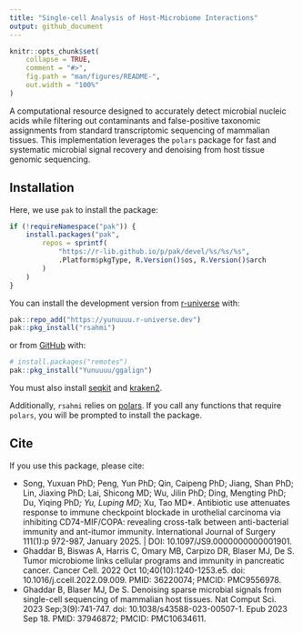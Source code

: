 ```yaml
---
title: "Single-cell Analysis of Host-Microbiome Interactions"
output: github_document
---
```


<!-- README.md is generated from README.Rmd. Please edit that file -->

```r
knitr::opts_chunk$set(
    collapse = TRUE,
    comment = "#>",
    fig.path = "man/figures/README-",
    out.width = "100%"
)
```

<!-- badges: start -->
<!-- badges: end -->

A computational resource designed to accurately detect microbial nucleic acids
while filtering out contaminants and false-positive taxonomic assignments from
standard transcriptomic sequencing of mammalian tissues. This implementation
leverages the `polars` package for fast and systematic microbial signal recovery
and denoising from host tissue genomic sequencing.

## Installation
Here, we use `pak` to install the package:
```r
if (!requireNamespace("pak")) {
    install.packages("pak",
        repos = sprintf(
            "https://r-lib.github.io/p/pak/devel/%s/%s/%s",
            .Platform$pkgType, R.Version()$os, R.Version()$arch
        )
    )
}
```

You can install the development version from
[r-universe](https://yunuuuu.r-universe.dev/rsahmi) with:
```r
pak::repo_add("https://yunuuuu.r-universe.dev")
pak::pkg_install("rsahmi")
```

or from [GitHub](https://github.com/Yunuuuu/rsahmi) with:
```r
# install.packages("remotes")
pak::pkg_install("Yunuuuu/ggalign")
```

You must also install [seqkit](https://bioinf.shenwei.me/seqkit/) and
[kraken2](https://github.com/DerrickWood/kraken2/wiki/Manual).

Additionally, `rsahmi` relies on [polars](https://rpolars.github.io/index.html).
If you call any functions that require `polars`, you will be prompted to install
the package.

## Cite
If you use this package, please cite:

 - Song, Yuxuan PhD; Peng, Yun PhD; Qin, Caipeng PhD; Jiang, Shan PhD; Lin,
 Jiaxing PhD; Lai, Shicong MD; Wu, Jilin PhD; Ding, Mengting PhD; Du, Yiqing
 PhD*; Yu, Luping MD*; Xu, Tao MD*. Antibiotic use attenuates response to immune
 checkpoint blockade in urothelial carcinoma via inhibiting CD74-MIF/COPA:
 revealing cross-talk between anti-bacterial immunity and ant-itumor immunity.
 International Journal of Surgery 111(1):p 972-987, January 2025. | DOI:
 10.1097/JS9.0000000000001901.
 - Ghaddar B, Biswas A, Harris C, Omary MB, Carpizo DR, Blaser MJ, De S. Tumor
microbiome links cellular programs and immunity in pancreatic cancer. Cancer
Cell. 2022 Oct 10;40(10):1240-1253.e5. doi: 10.1016/j.ccell.2022.09.009. PMID:
36220074; PMCID: PMC9556978.
 - Ghaddar B, Blaser MJ, De S. Denoising sparse microbial signals from
single-cell sequencing of mammalian host tissues. Nat Comput Sci. 2023
Sep;3(9):741-747. doi: 10.1038/s43588-023-00507-1. Epub 2023 Sep 18. PMID:
37946872; PMCID: PMC10634611.
